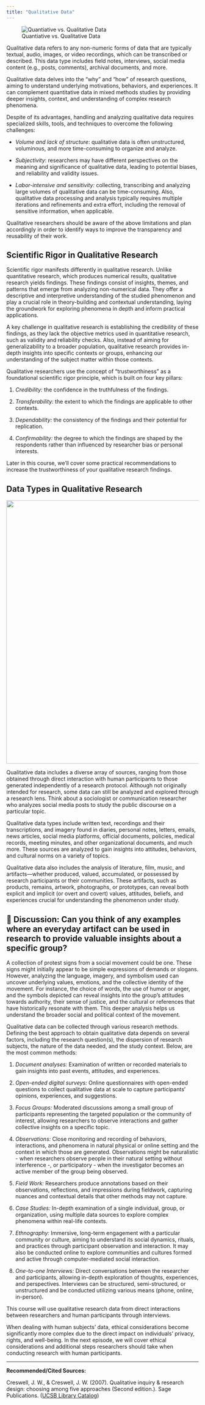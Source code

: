 ```yaml
---
title: "Qualitative Data"
---
```


![Quantiative vs. Qualitative Data](images/qualvsquanti-01.png)

Qualitative data refers to any non-numeric forms of data that are typically textual, audio, images, or video recordings, which can be transcribed or described. This data type includes field notes, interviews, social media content (e.g., posts, comments), archival documents, and more.

Qualitative data delves into the "why" and "how" of research questions, aiming to understand underlying motivations, behaviors, and experiences. It can complement quantitative data in mixed methods studies by providing deeper insights, context, and understanding of complex research phenomena.

Despite of its advantages, handling and analyzing qualitative data requires specialized skills, tools, and techniques to overcome the following challenges:

-   *Volume and lack of structure*: qualitative data is often unstructured, voluminous, and more time-consuming to organize and analyze.

-   *Subjectivity*: researchers may have different perspectives on the meaning and significance of qualitative data, leading to potential biases, and reliability and validity issues.

-   *Labor-intensive and sensitivity:* collecting, transcribing and analyzing large volumes of qualitative data can be time-consuming. Also, qualitative data processing and analysis typically requires multiple iterations and refinements and extra effort, including the removal of sensitive information, when applicable.

Qualitative researchers should be aware of the above limitations and plan accordingly in order to identify ways to improve the transparency and reusability of their work.

## Scientific Rigor in Qualitative Research

Scientific rigor manifests differently in qualitative research. Unlike quantitative research, which produces numerical results, qualitative research yields findings. These findings consist of insights, themes, and patterns that emerge from analyzing non-numerical data. They offer a descriptive and interpretive understanding of the studied phenomenon and play a crucial role in theory-building and contextual understanding, laying the groundwork for exploring phenomena in depth and inform practical applications.

A key challenge in qualitative research is establishing the credibility of these findings, as they lack the objective metrics used in quantitative research, such as validity and reliability checks. Also, instead of aiming for generalizability to a broader population, qualitative research provides in-depth insights into specific contexts or groups, enhancing our understanding of the subject matter within those contexts.

Qualitative researchers use the concept of "trustworthiness" as a foundational scientific rigor principle, which is built on four key pillars:

1.  *Credibility:* the confidence in the truthfulness of the findings.

2.  *Transferability:* the extent to which the findings are applicable to other contexts.

3.  *Dependability:* the consistency of the findings and their potential for replication.

4.  *Confirmability:* the degree to which the findings are shaped by the respondents rather than influenced by researcher bias or personal interests.

Later in this course, we'll cover some practical recommendations to increase the trustworthiness of your qualitative research findings.

## Data Types in Qualitative Research

![](images/qualdata-examples-banner.png){fig-align="center" width="689"}

Qualitative data includes a diverse array of sources, ranging from those obtained through direct interaction with human participants to those generated independently of a research protocol. Although not originally intended for research, some data can still be analyzed and explored through a research lens. Think about a sociologist or communication researcher who analyzes social media posts to study the public discourse on a particular topic.

Qualitative data types include written text, recordings and their transcriptions, and imagery found in diaries, personal notes, letters, emails, news articles, social media platforms, official documents, policies, medical records, meeting minutes, and other organizational documents, and much more. These sources are analyzed to gain insights into attitudes, behaviors, and cultural norms on a variety of topics.

Qualitative data also includes the analysis of literature, film, music, and artifacts—whether produced, valued, accumulated, or possessed by research participants or their communities. These artifacts, such as products, remains, artwork, photographs, or prototypes, can reveal both explicit and implicit (or overt and covert) values, attitudes, beliefs, and experiences crucial for understanding the phenomenon under study.

::: {.callout-note collapse="true" icon="false"}
# 💭 **Discussion:** Can you think of any examples where an everyday artifact can be used in research to provide valuable insights about a specific group?

A collection of protest signs from a social movement could be one. These signs might initially appear to be simple expressions of demands or slogans. However, analyzing the language, imagery, and symbolism used can uncover underlying values, emotions, and the collective identity of the movement. For instance, the choice of words, the use of humor or anger, and the symbols depicted can reveal insights into the group’s attitudes towards authority, their sense of justice, and the cultural or references that have historically resonate with them. This deeper analysis helps us understand the broader social and political context of the movement.
:::

Qualitative data can be collected through various research methods. Defining the best approach to obtain qualitative data depends on several factors, including the research question(s), the dispersion of research subjects, the nature of the data needed, and the study context. Below, are the most common methods:

1.  *Document analyses:* Examination of written or recorded materials to gain insights into past events, attitudes, and experiences.

2.  *Open-ended digital surveys:* Online questionnaires with open-ended questions to collect qualitative data at scale to capture participants' opinions, experiences, and suggestions.

3.  *Focus Groups:* Moderated discussions among a small group of participants representing the targeted population or the community of interest, allowing researchers to observe interactions and gather collective insights on a specific topic.

4.  *Observations:* Close monitoring and recording of behaviors, interactions, and phenomena in natural physical or online setting and the context in which those are generated. Observations might be naturalistic - when researchers observe people in their natural setting without interference -, or participatory - when the investigator becomes an active member of the group being observed.

5.  *Field Work:* Researchers produce annotations based on their observations, reflections, and impressions during fieldwork, capturing nuances and contextual details that other methods may not capture.

6.  *Case Studies:* In-depth examination of a single individual, group, or organization, using multiple data sources to explore complex phenomena within real-life contexts.

7.  *Ethnography:* Immersive, long-term engagement with a particular community or culture, aiming to understand its social dynamics, rituals, and practices through participant observation and interaction. It may also be conducted online to explore communities and cultures formed and active through computer-mediated social interaction.

8.  *One-to-one Interviews:* Direct conversations between the researcher and participants, allowing in-depth exploration of thoughts, experiences, and perspectives. Interviews can be structured, semi-structured, or unstructured and be conducted utilizing various means (phone, online, in-person).

This course will use qualitative research data from direct interactions between researchers and human participants through interviews.

When dealing with human subjects' data, ethical considerations become significantly more complex due to the direct impact on individuals' privacy, rights, and well-being. In the next episode, we will cover ethical considerations and additional steps researchers should take when conducting research with human participants.

------------------------------------------------------------------------

**Recommended/Cited Sources:**

Creswell, J. W., & Creswell, J. W. (2007). Qualitative inquiry & research design: choosing among five approaches (Second edition.). Sage Publications. ([UCSB Library Catalog](https://search.library.ucsb.edu/permalink/01UCSB_INST/1aqck9j/alma990029788350203776))
